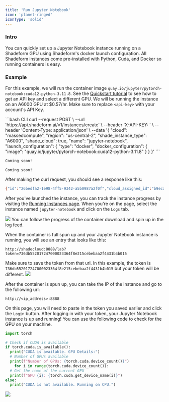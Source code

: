 ```yaml
---
title: 'Run Jupyter Notebook'
icon: 'planet-ringed'
iconType: 'solid'
---
```


### Intro

You can quickly set up a Jupyter Notebook instance running on a Shadeform GPU using Shadeform's docker launch configuration.
All Shadeform instances come pre-installed with Python, Cuda, and Docker so running containers is easy.


### Example

For this example, we will run the container image `quay.io/jupyter/pytorch-notebook:cuda12-python-3.11.8`.
See the [Quickstart tutorial](/getting-started/quickstart) to see how to get an API key and select a different GPU.
We will be running the instance on an A6000 GPU at $0.57/hr.
Make sure to replace `<api-key>` with your account's API Key.

<CodeGroup>
```bash CLI
curl --request POST \
--url 'https://api.shadeform.ai/v1/instances/create' \
--header 'X-API-KEY: <api-key>' \
--header 'Content-Type: application/json' \
--data '{
  "cloud": "massedcompute",
  "region": "us-central-2",
  "shade_instance_type": "A6000",
  "shade_cloud": true,
  "name": "jupyter-notebook",
  "launch_configuration": {
    "type": "docker",
    "docker_configuration": {
      "image": "quay.io/jupyter/pytorch-notebook:cuda12-python-3.11.8"
    }
  }
}'
```

```python Python
Coming soon!
```

```golang Go
Coming soon!
```
</CodeGroup>

After making the curl request, you should see a response like this:
```bash Response
{"id":"26bedfa2-1e98-4ff5-9342-a5b0987a2f0f","cloud_assigned_id":"b9ecaf4e-d6ac-42eb-a89a-60010065388a"}
```

After you've launched the instance, you can track the instance progress by visiting the [Running Instances page](https://platform.shadeform.ai/instances).
When you're on the page, select the instance named `jupyter-notebook` and click on the `Logs` tab.

<img src="/images/jupyter.png"></img>
You can follow the progress of the container download and spin up in the log feed.

When the container is full spun up and your Jupyter Notebook instance is running, you will see an entry that looks like this:

`http://shadecloud:8888/lab?token=736db552017247000023364f8e215cebebaa2f4431b4b015`


Make sure to save the token from that url. In this example, the token is `736db552017247000023364f8e215cebebaa2f4431b4b015` but your token will be different.
<img src="/images/jupyter2.png"></img>

After the container is spun up, you can take the IP of the instance and go to the following url:

`http://<ip_address>:8888`

On this page, you will need to paste in the token you saved earlier and click the `Login` button.
After logging in with your token, your Jupyter Notebook instance is up and running!
You can use the following code to check for the GPU on your machine.

```python Python
import torch

# Check if CUDA is available
if torch.cuda.is_available():
  print("CUDA is available. GPU Details:")
  # Number of GPUs available
  print(f"Number of GPUs: {torch.cuda.device_count()}")
    for i in range(torch.cuda.device_count()):
  # Get the name of the current GPU
  print(f"GPU {i}: {torch.cuda.get_device_name(i)}")
else:
  print("CUDA is not available. Running on CPU.")
```
<img src="/images/jupyter3.png"></img>

